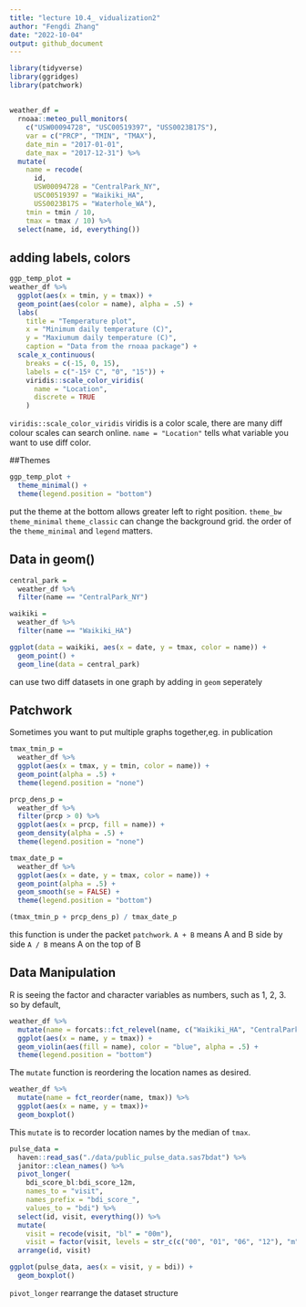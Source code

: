```yaml
---
title: "lecture 10.4_ vidualization2"
author: "Fengdi Zhang"
date: "2022-10-04"
output: github_document
---
```


```r
library(tidyverse)
library(ggridges)
library(patchwork)
```

## 


```r
weather_df = 
  rnoaa::meteo_pull_monitors(
    c("USW00094728", "USC00519397", "USS0023B17S"),
    var = c("PRCP", "TMIN", "TMAX"), 
    date_min = "2017-01-01",
    date_max = "2017-12-31") %>%
  mutate(
    name = recode(
      id, 
      USW00094728 = "CentralPark_NY", 
      USC00519397 = "Waikiki_HA",
      USS0023B17S = "Waterhole_WA"),
    tmin = tmin / 10,
    tmax = tmax / 10) %>%
  select(name, id, everything())
```

## adding labels, colors

```r
ggp_temp_plot = 
weather_df %>% 
  ggplot(aes(x = tmin, y = tmax)) + 
  geom_point(aes(color = name), alpha = .5) + 
  labs(
    title = "Temperature plot",
    x = "Minimum daily temperature (C)",
    y = "Maxiumum daily temperature (C)",
    caption = "Data from the rnoaa package") + 
  scale_x_continuous(
    breaks = c(-15, 0, 15), 
    labels = c("-15º C", "0", "15")) +
    viridis::scale_color_viridis(
      name = "Location",
      discrete = TRUE
    )
```
`viridis::scale_color_viridis` viridis is a color scale, there are many diff colour scales can search online. `name = "Location"` tells what variable you want to use diff color. 

##Themes

```r
ggp_temp_plot + 
  theme_minimal() + 
  theme(legend.position = "bottom")
```
put the theme at the bottom allows greater left to right position. 
`theme_bw` `theme_minimal` `theme_classic` can change the background grid. 
the order of the `theme_minimal` and `legend` matters. 

## Data in geom()

```r
central_park = 
  weather_df %>% 
  filter(name == "CentralPark_NY")

waikiki = 
  weather_df %>% 
  filter(name == "Waikiki_HA")

ggplot(data = waikiki, aes(x = date, y = tmax, color = name)) + 
  geom_point() + 
  geom_line(data = central_park)
```
can use two diff datasets in one graph by adding in `geom` seperately

## Patchwork

Sometimes you want to put multiple graphs together,eg. in publication

```r
tmax_tmin_p = 
  weather_df %>% 
  ggplot(aes(x = tmax, y = tmin, color = name)) + 
  geom_point(alpha = .5) +
  theme(legend.position = "none")

prcp_dens_p = 
  weather_df %>% 
  filter(prcp > 0) %>% 
  ggplot(aes(x = prcp, fill = name)) + 
  geom_density(alpha = .5) + 
  theme(legend.position = "none")

tmax_date_p = 
  weather_df %>% 
  ggplot(aes(x = date, y = tmax, color = name)) + 
  geom_point(alpha = .5) +
  geom_smooth(se = FALSE) + 
  theme(legend.position = "bottom")

(tmax_tmin_p + prcp_dens_p) / tmax_date_p
```
this function is under the packet `patchwork`. 
`A + B` means A and B side by side
`A / B` means A on the top of B

## Data Manipulation

R is seeing the factor and character variables as numbers, such as 1, 2, 3. 
so by default, 

```r
weather_df %>%
  mutate(name = forcats::fct_relevel(name, c("Waikiki_HA", "CentralPark_NY", "Waterhole_WA"))) %>% 
  ggplot(aes(x = name, y = tmax)) + 
  geom_violin(aes(fill = name), color = "blue", alpha = .5) + 
  theme(legend.position = "bottom")
```
The `mutate` function is reordering the location names as desired. 

```r
weather_df %>%
  mutate(name = fct_reorder(name, tmax)) %>% 
  ggplot(aes(x = name, y = tmax))+
  geom_boxplot()
```
This `mutate` is to recorder location names by the median of `tmax`. 


```r
pulse_data = 
  haven::read_sas("./data/public_pulse_data.sas7bdat") %>%
  janitor::clean_names() %>%
  pivot_longer(
    bdi_score_bl:bdi_score_12m,
    names_to = "visit", 
    names_prefix = "bdi_score_",
    values_to = "bdi") %>%
  select(id, visit, everything()) %>%
  mutate(
    visit = recode(visit, "bl" = "00m"),
    visit = factor(visit, levels = str_c(c("00", "01", "06", "12"), "m"))) %>%
  arrange(id, visit)

ggplot(pulse_data, aes(x = visit, y = bdi)) + 
  geom_boxplot()
```
`pivot_longer` rearrange the dataset structure
